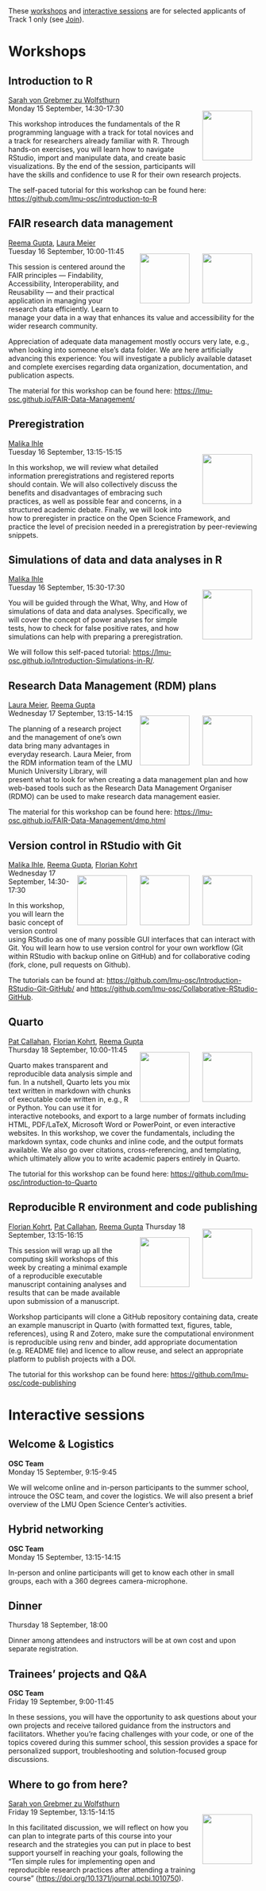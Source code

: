 ```{=html}
<head>
  <style>
    img {
      float: right;
      margin: 13px;
    }
  </style>
</head
```

These [workshops](#workshops) and [interactive sessions](#interactivesessions) are for selected applicants of Track 1 only (see [Join](Join.qmd)).

# Workshops {#workshops}

## Introduction to R

[Sarah von Grebmer zu Wolfsthurn](https://www.osc.uni-muenchen.de/members/individual_members/lmu-members/wolfsthurn/index.html)\
![](img/sarah-von-grebmer.png){width="100"} Monday 15 September, 14:30-17:30

This workshop introduces the fundamentals of the R programming language with a track for total novices and a track for researchers already familiar with R. Through hands-on exercises, you will learn how to navigate RStudio, import and manipulate data, and create basic visualizations. By the end of the session, participants will have the skills and confidence to use R for their own research projects.

The self-paced tutorial for this workshop can be found here: <https://github.com/lmu-osc/introduction-to-R>

## FAIR research data management

[Reema Gupta](https://www.osc.uni-muenchen.de/members/individual_members/fellows/gupta/index.html), [Laura Meier](https://www.ub.uni-muenchen.de/ueber-die-ub/kontakt/personen/meier-l/index.html)\
![](img/laura-meier.png){width="100"} ![](img/reema-gupta.png){width="100"}  Tuesday 16 September, 10:00-11:45

This session is centered around the FAIR principles — Findability, Accessibility, Interoperability, and Reusability — and their practical application in managing your research data efficiently. Learn to manage your data in a way that enhances its value and accessibility for the wider research community.

Appreciation of adequate data management mostly occurs very late, e.g., when looking into someone else’s data folder. We are here artificially advancing this experience: You will investigate a publicly available dataset and complete exercises regarding data organization, documentation, and publication aspects.

The material for this workshop can be found here: <https://lmu-osc.github.io/FAIR-Data-Management/>

## Preregistration

[Malika Ihle](https://www.osc.uni-muenchen.de/about_us/coordinator/index.html)\
![](img/malika-ihle.png){width="100"} Tuesday 16 September, 13:15-15:15

In this workshop, we will review what detailed information preregistrations and registered reports should contain. We will also collectively discuss the benefits and disadvantages of embracing such practices, as well as possible fear and concerns, in a structured academic debate. Finally, we will look into how to preregister in practice on the Open Science Framework, and practice the level of precision needed in a preregistration by peer-reviewing snippets.

## Simulations of data and data analyses in R

[Malika Ihle](https://www.osc.uni-muenchen.de/about_us/coordinator/index.html)\
![](img/malika-ihle.png){width="100"} Tuesday 16 September, 15:30-17:30

You will be guided through the What, Why, and How of simulations of data and data analyses. Specifically, we will cover the concept of power analyses for simple tests, how to check for false positive rates, and how simulations can help with preparing a preregistration.

We will follow this self-paced tutorial: <https://lmu-osc.github.io/Introduction-Simulations-in-R/>. 

## Research Data Management (RDM) plans

[Laura Meier](https://www.ub.uni-muenchen.de/ueber-die-ub/kontakt/personen/meier-l/index.html), [Reema Gupta](https://www.osc.uni-muenchen.de/members/individual_members/fellows/gupta/index.html)\
![](img/reema-gupta.png){width="100"} ![](img/laura-meier.png){width="100"} Wednesday 17 September, 13:15-14:15

The planning of a research project and the management of one’s own data bring many advantages in everyday research. Laura Meier, from the RDM information team of the LMU Munich University Library, will present what to look for when creating a data management plan and how web-based tools such as the Research Data Management Organiser (RDMO) can be used to make research data management easier.

The material for this workshop can be found here: <https://lmu-osc.github.io/FAIR-Data-Management/dmp.html>

## Version control in RStudio with Git

[Malika Ihle](https://www.osc.uni-muenchen.de/about_us/coordinator/index.html), [Reema Gupta](https://www.osc.uni-muenchen.de/members/individual_members/fellows/gupta/index.html), [Florian Kohrt](https://www.osc.uni-muenchen.de/members/individual_members/fellows/kohrt/index.html)\
![](img/florian-kohrt.png){width="100"}  ![](img/reema-gupta.png){width="100"} ![](img/malika-ihle.png){width="100"} Wednesday 17 September, 14:30-17:30

In this workshop, you will learn the basic concept of version control using RStudio as one of many possible GUI interfaces that can interact with Git. You will learn how to use version control for your own workflow (Git within RStudio with backup online on GitHub) and for collaborative coding (fork, clone, pull requests on Github). 

The tutorials can be found at: <https://github.com/lmu-osc/Introduction-RStudio-Git-GitHub/> and <https://github.com/lmu-osc/Collaborative-RStudio-GitHub>.

## Quarto

[Pat Callahan](https://www.osc.uni-muenchen.de/members/individual_members/fellows/callahan/index.html), [Florian Kohrt](https://www.osc.uni-muenchen.de/members/individual_members/fellows/kohrt/index.html), [Reema Gupta](https://www.osc.uni-muenchen.de/members/individual_members/fellows/gupta/index.html)\
![](img/reema-gupta.png){width="100"} ![](img/florian-kohrt.png){width="100"} Thursday 18 September, 10:00-11:45

Quarto makes transparent and reproducible data analysis simple and fun. In a nutshell, Quarto lets you mix text written in markdown with chunks of executable code written in, e.g., R or Python. You can use it for interactive notebooks, and export to a large number of formats including HTML, PDF/LaTeX, Microsoft Word or PowerPoint, or even interactive websites. In this workshop, we cover the fundamentals, including the markdown syntax, code chunks and inline code, and the output formats available. We also go over citations, cross-referencing, and templating, which ultimately allow you to write academic papers entirely in Quarto.

The tutorial for this workshop can be found here: <https://github.com/lmu-osc/introduction-to-Quarto>

## Reproducible R environment and code publishing

[Florian Kohrt](https://www.osc.uni-muenchen.de/members/individual_members/fellows/kohrt/index.html), [Pat Callahan](https://www.osc.uni-muenchen.de/members/individual_members/fellows/callahan/index.html), [Reema Gupta](https://www.osc.uni-muenchen.de/members/individual_members/fellows/gupta/index.html)  ![](img/reema-gupta.png){width="100"} ![](img/florian-kohrt.png){width="100"} Thursday 18 September, 13:15-16:15

This session will wrap up all the computing skill workshops of this week by creating a minimal example of a reproducible executable manuscript containing analyses and results that can be made available upon submission of a manuscript.

Workshop participants will clone a GitHub repository containing data, create an example manuscript in Quarto (with formatted text, figures, table, references), using R and Zotero, make sure the computational environment is reproducible using renv and binder, add appropriate documentation (e.g. README file) and licence to allow reuse, and select an appropriate platform to publish projects with a DOI.

The tutorial for this workshop can be found here: <https://github.com/lmu-osc/code-publishing>

# Interactive sessions {#interactivesessions}

## Welcome & Logistics

**OSC Team**\
Monday 15 September, 9:15-9:45

We will welcome online and in-person participants to the summer school, introuce the OSC team, and cover the logistics. We will also present a brief overview of the LMU Open Science Center's activities.

## Hybrid networking

**OSC Team**\
Monday 15 September, 13:15-14:15

In-person and online participants will get to know each other in small groups, each with a 360 degrees camera-microphone.

## Dinner

Thursday 18 September, 18:00

Dinner among attendees and instructors will be at own cost and upon separate registration. 

## Trainees' projects and Q&A

**OSC Team**\
Friday 19 September, 9:00-11:45

In these sessions, you will have the opportunity to ask questions about your own projects and receive tailored guidance from the instructors and facilitators. Whether you're facing challenges with your code, or one of the topics covered during this summer school, this session provides a space for personalized support, troubleshooting and solution-focused group discussions.


## Where to go from here?

[Sarah von Grebmer zu Wolfsthurn](https://www.osc.uni-muenchen.de/members/individual_members/lmu-members/wolfsthurn/index.html)\
![](img/sarah-von-grebmer.png){width="100"} Friday 19 September, 13:15-14:15

In this facilitated discussion, we will reflect on how you can plan to integrate parts of this course into your research and the strategies you can put in place to best support yourself in reaching your goals, following the "Ten simple rules for implementing open and reproducible research practices after attending a training course" (<https://doi.org/10.1371/journal.pcbi.1010750>).
